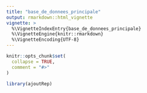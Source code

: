 ```yaml
---
title: "base_de_donnees_principale"
output: rmarkdown::html_vignette
vignette: >
  %\VignetteIndexEntry{base_de_donnees_principale}
  %\VignetteEngine{knitr::rmarkdown}
  %\VignetteEncoding{UTF-8}
---
```


```r
knitr::opts_chunk$set(
  collapse = TRUE,
  comment = "#>"
)
```

```r
library(ajoutRep)
```
